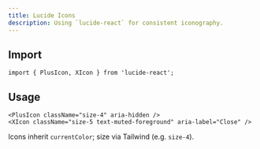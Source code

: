 ```yaml
---
title: Lucide Icons
description: Using `lucide-react` for consistent iconography.
---
```


## Import

```tsx
import { PlusIcon, XIcon } from 'lucide-react';
```

## Usage

```tsx
<PlusIcon className="size-4" aria-hidden />
<XIcon className="size-5 text-muted-foreground" aria-label="Close" />
```

Icons inherit `currentColor`; size via Tailwind (e.g. `size-4`).

